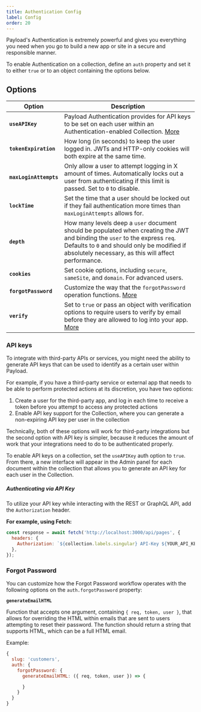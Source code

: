 ```yaml
---
title: Authentication Config
label: Config
order: 20
---
```


Payload's Authentication is extremely powerful and gives you everything you need when you go to build a new app or site in a secure and responsible manner.

To enable Authentication on a collection, define an `auth` property and set it to either `true` or to an object containing the options below.

## Options

| Option                 | Description  |
| ---------------------- | -------------|
| **`useAPIKey`**        | Payload Authentication provides for API keys to be set on each user within an Authentication-enabled Collection. [More](/docs/authentication/config#api-keys) |
| **`tokenExpiration`**  | How long (in seconds) to keep the user logged in. JWTs and HTTP-only cookies will both expire at the same time. |
| **`maxLoginAttempts`** | Only allow a user to attempt logging in X amount of times. Automatically locks out a user from authenticating if this limit is passed. Set to `0` to disable. |
| **`lockTime`**         | Set the time that a user should be locked out if they fail authentication more times than `maxLoginAttempts` allows for. |
| **`depth`**            | How many levels deep a `user` document should be populated when creating the JWT and binding the `user` to the express `req`. Defaults to `0` and should only be modified if absolutely necessary, as this will affect performance. |
| **`cookies`**          | Set cookie options, including `secure`, `sameSite`, and `domain`. For advanced users. |
| **`forgotPassword`**   | Customize the way that the `forgotPassword` operation functions. [More](/docs/authentication/config#forgot-password) |
| **`verify`**           | Set to `true` or pass an object with verification options to require users to verify by email before they are allowed to log into your app. [More](/docs/authentication/config#email-verification) |

### API keys

To integrate with third-party APIs or services, you might need the ability to generate API keys that can be used to identify as a certain user within Payload.

For example, if you have a third-party service or external app that needs to be able to perform protected actions at its discretion, you have two options:

1. Create a user for the third-party app, and log in each time to receive a token before you attempt to access any protected actions
1. Enable API key support for the Collection, where you can generate a non-expiring API key per user in the collection

Technically, both of these options will work for third-party integrations but the second option with API key is simpler, because it reduces the amount of work that your integrations need to do to be authenticated properly.

To enable API keys on a collection, set the `useAPIKey` auth option to `true`. From there, a new interface will appear in the Admin panel for each document within the collection that allows you to generate an API key for each user in the Collection.

##### Authenticating via API Key

To utilize your API key while interacting with the REST or GraphQL API, add the `Authorization` header.

**For example, using Fetch:**
```js
const response = await fetch('http://localhost:3000/api/pages', {
  headers: {
    Authorization: `${collection.labels.singular} API-Key ${YOUR_API_KEY}`,
  },
});
```

### Forgot Password

You can customize how the Forgot Password workflow operates with the following options on the `auth.forgotPassword` property:

**`generateEmailHTML`**

Function that accepts one argument, containing `{ req, token, user }`, that allows for overriding the HTML within emails that are sent to users attempting to reset their password. The function should return a string that supports HTML, which can be a full HTML email.

Example:

```js
{
  slug: 'customers',
  auth: {
    forgotPassword: {
      generateEmailHTML: ({ req, token, user }) => {

      }
    }
  }
}
```



